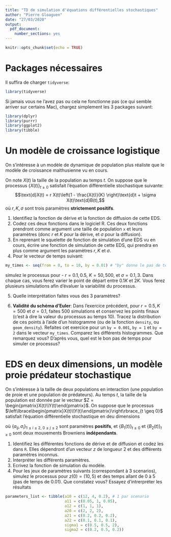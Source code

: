 ```yaml
---
title: "TD de simulation d'équations différentielles stochastiques"
author: "Pierre Gloaguen"
date: "27/03/2020"
output: 
  pdf_document:
    number_sections: yes
---
```


```r
knitr::opts_chunk$set(echo = TRUE)
```

# Packages nécessaires {-}

Il suffira de charger `tidyverse`:
```r
library(tidyverse)
```

Si jamais vous ne l'avez pas ou cela ne fonctionne pas (ce qui semble arriver sur certains Mac), chargez simplement les 3 packages suivant:

```r
library(dplyr)
library(purrr)
library(ggplot2)
library(tibble)
```

# Un modèle de croissance logistique

On s'intéresse à un modèle de dynamique de population plus réaliste que le modèle de croissance malthusienne vu en cours.

On note $X(t)$ la taille de la population au temps $t$. 
On suppose que le processus $\lbrace X(t)\rbrace_{t\geq 0}$ satisfait l'équation différentielle stochastique suivante:
$$\text{d}X(t) = r X(t)\left(1 - \frac{X(t)}{K} \right)\text{d}t + \sigma X(t)\text{d}B(t),$$
où $r, K, \sigma$ sont trois paramètres **strictement positifs**.

1. Identifiez la fonction de dérive et la fonction de diffusion de cette EDS.
1. Codez ces deux fonctions dans le logiciel R. Ces deux fonctions prendront comme argument une taille de population `x` et leurs paramètres (donc $r$ et $K$ pour la dérive, et $\sigma$ pour la diffusion).
1. En reprenant le squelette de fonction de simulation d'une EDS vu en cours, écrire une fonction de simulation de cette EDS, qui prendra en plus comme argument les paramètres $r, K$ et $\sigma$.
1. Pour le vecteur de temps suivant:

```r
my_times <- seq(from = 0, to = 10, by = 0.01) # "by" donne le pas de temps h
```
simulez le processus pour 
    - $r = 0.1, 0.5$, $K = 50, 500$, et $\sigma = 0.1, 3$. Dans chaque cas, vous ferez varier le point de départ entre $0.1 K$ et $2K$. 
    Vous ferez plusieurs simulations afin d'évaluer la variabilité du processus.

5. Quelle interprétation faites vous des 3 paramètres?

6. **Validité du schéma d'Euler**: Dans l'exercice précédent, pour $r = 0.5, K = 500$ et $\sigma = 0.1$, faites 500 simulations et conservez les points finaux (c'est à dire la valeur du processus au temps 10). Tracez la distribution de ces points à l'aide d'un histogramme (ou de la fonction `density`, ou `geom_density`). Refaites cet exercice pour un `by = 0.001`, `by = 1` et `by = 2` dans le vecteur `my_times`. Comparez les différents histogrammes. Que remarquez vous? D'après vous, quel est le bon pas de temps pour simuler ce processus?


# EDS en deux dimensions, un modèle proie prédateur stochastique

On s'intéresse à la taille de deux populations en interaction (une population de proie et une population de prédateurs). Au temps $t$, la taille de la population est donnée  par le vecteur $Z = \begin{pmatrix}X(t)\\Y(t)\end{pmatrix}$. 
On suppose que le processus $\left\lbrace\begin{pmatrix}X(t)\\Y(t)\end{pmatrix}\right\rbrace_{t \geq 0}$ satisfait l'équation différentielle stochastique en deu dimensions

\begin{align*}
\text{d}X(t) &= X(t)\left(a_{10} - a_{11} X(t) - a_{12}Y(t) \right)\text{d}t + \sigma_1 X(t)\text{d}B_1(t) \\
\text{d}Y(t) &= Y(t)\left(-a_{20} + a_{21} X(t) - a_{22} Y(t) \right)\text{d}t + \sigma_2 Y(t)\text{d}B_2(t)
\end{align*}
où $\lbrace a_{ij}, \sigma_i\rbrace_{1\leq i \leq 2,~0 \leq j \leq 2}$ sont paramètres **positifs**, et $\lbrace B_1(t) \rbrace_{t\geq 0}$  et $\lbrace B_2(t) \rbrace_{t\geq 0}$ sont deux mouvements Browniens **indépendants**.

1. Identifiez les différentes fonctions de dérive et de diffusion et codez les dans `R`. Elles dépendront d'un vecteur $z$ de longueur 2 et  des différents paramètres inconnus. 
1. Interpréter les différents paramètres.
1. Ecrivez la fonction de simulation du modèle.
1. Pour les jeux de paramètres suivants (correspondant à 3 scenarios), simulez le processus pour $z(0) = (10, 5)$ et des temps allant de 0 à 5 (pas de temps de 0.01). Que constatez vous? Essayez d'intrerpréter les résultats
```r
parameters_list <- tibble(a10 = c(12, 4, 0.2), # 1 par scenario
                          a11 = c(0.05, 1, 0.05),
                          a12 = c(1, 1, 1),
                          a20 = c(2, 2, 2),  
                          a21 = c(0.2, 0.2, 0.2), 
                          a22 = c(0.1, 0.1, 0.1),
                          sigma1 = c(0.5, 0.5, 2), 
                          sigma2 = c(0.2, 0.5, 0.2))
```

